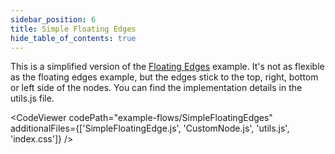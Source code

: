 ```yaml
---
sidebar_position: 6
title: Simple Floating Edges
hide_table_of_contents: true
---
```



This is a simplified version of the [Floating Edges](/docs/examples/edges/floating-edges) example. It's not as flexible as the floating edges example, but the edges stick to the top, right, bottom or left side of the nodes. You can find the implementation details in the utils.js file.

<CodeViewer
  codePath="example-flows/SimpleFloatingEdges"
  additionalFiles={['SimpleFloatingEdge.js', 'CustomNode.js', 'utils.js', 'index.css']}
/>
